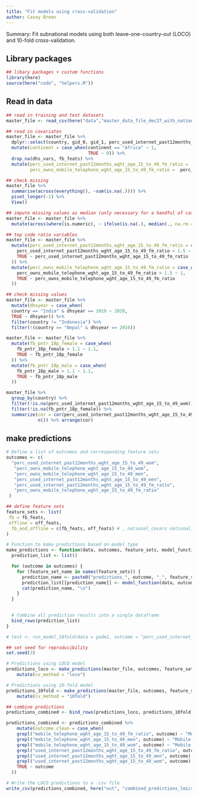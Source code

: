 ```yaml
---
title: "Fit models using cross-validation"
author: Casey Breen
---
```


Summary: Fit subnational models using both leave-one-country-out (LOCO) and 10-fold cross-validation.


## Library packages 

```r
## libary packages + custom functions 
library(here)
source(here("code", "helpers.R"))
```

## Read in data 

```r
## read in training and test datasets 
master_file <- read_csv(here("data","master_data_file_dec27_with_national.csv"))

## read in covariates 
master_file <- master_file %>% 
  dplyr::select(country, gid_0, gid_1, perc_used_internet_past12months_wght_age_15_to_49_wom, continent, all_of(c(dhs_vars, fb_feats, off_feats))) %>% ## the vectors of vars are defined in helper function
  mutate(continent = case_when(continent == "Africa" ~ 1,
                               TRUE ~ 0)) %>%
  drop_na(dhs_vars, fb_feats) %>% 
  mutate(perc_used_internet_past12months_wght_age_15_to_49_fm_ratio =  perc_used_internet_past12months_wght_age_15_to_49_wom/perc_used_internet_past12months_wght_age_15_to_49_men,
         perc_owns_mobile_telephone_wght_age_15_to_49_fm_ratio =  perc_owns_mobile_telephone_wght_age_15_to_49_wom/perc_owns_mobile_telephone_wght_age_15_to_49_men)
```


```r
## check missing
master_file %>%
  summarise(across(everything(), ~sum(is.na(.)))) %>%
  pivot_longer(-1) %>%
  View()

## impute missing values as median (only necessary for a handful of cases)
master_file <- master_file %>% 
  mutate(across(where(is.numeric), ~ ifelse(is.na(.), median(., na.rm = TRUE), .)))

## top code ratio variables 
master_file <- master_file %>%
  mutate(perc_used_internet_past12months_wght_age_15_to_49_fm_ratio = case_when(
    perc_used_internet_past12months_wght_age_15_to_49_fm_ratio > 1.5 ~ 1.5,
    TRUE ~ perc_used_internet_past12months_wght_age_15_to_49_fm_ratio
  )) %>%
  mutate(perc_owns_mobile_telephone_wght_age_15_to_49_fm_ratio = case_when(
    perc_owns_mobile_telephone_wght_age_15_to_49_fm_ratio > 1.5 ~ 1,
    TRUE ~ perc_owns_mobile_telephone_wght_age_15_to_49_fm_ratio
  ))

## check missing values
master_file <- master_file %>% 
  mutate(dhsyear = case_when(
  country == "India" & dhsyear == 2019 ~ 2020,
  TRUE ~ dhsyear)) %>% 
  filter(country != "Indonesia") %>% 
  filter(!(country == "Nepal" & dhsyear == 2016))

master_file <- master_file %>% 
  mutate(fb_pntr_18p_female = case_when(
    fb_pntr_18p_female > 1.1 ~ 1.1,
    TRUE ~ fb_pntr_18p_female
  )) %>% 
  mutate(fb_pntr_18p_male = case_when(
    fb_pntr_18p_male > 1.1 ~ 1.1,
    TRUE ~ fb_pntr_18p_male
  ))

master_file %>%
  group_by(country) %>%
  filter(!is.na(perc_used_internet_past12months_wght_age_15_to_49_wom)) %>%
  filter(!is.na(fb_pntr_18p_female)) %>%
  summarize(cor = cor(perc_used_internet_past12months_wght_age_15_to_49_wom, fb_pntr_18p_female),
            n()) %>% arrange(cor)
```

## make predictions 

```r
# Define a list of outcomes and corresponding feature sets
outcomes <- c(
  "perc_used_internet_past12months_wght_age_15_to_49_wom",
   "perc_owns_mobile_telephone_wght_age_15_to_49_wom",
   "perc_owns_mobile_telephone_wght_age_15_to_49_men",
   "perc_used_internet_past12months_wght_age_15_to_49_men",
   "perc_used_internet_past12months_wght_age_15_to_49_fm_ratio",
   "perc_owns_mobile_telephone_wght_age_15_to_49_fm_ratio"
 )

## define feature sets 
feature_sets <- list(
 fb = fb_feats,
 offline = off_feats,
  fb_and_offline = c(fb_feats, off_feats) # , national_covars national_covars
)

# Function to make predictions based on model type
make_predictions <- function(data, outcomes, feature_sets, model_function) {
  prediction_list <- list()

  for (outcome in outcomes) {
    for (feature_set_name in names(feature_sets)) {
      prediction_name <- paste0("predictions_", outcome, "_", feature_set_name)
      prediction_list[[prediction_name]] <- model_function(data, outcome, feature_sets[[feature_set_name]])
      cat(prediction_name, "\n")
    }
  }
  

  # Combine all prediction results into a single dataframe
  bind_rows(prediction_list) 
}

# test <- run_model_10fold(data = gadm1, outcome = "perc_used_internet_past12months_wght_age_15_to_49_wom", covar_list = c(off_feats))

## set seed for reproducibility
set.seed(3)

# Predictions using LOCO model
predictions_loco <- make_predictions(master_file, outcomes, feature_sets, run_loco_model) %>%  
    mutate(cv_method = "loco")

# Predictions using 10-fold model
predictions_10fold <- make_predictions(master_file, outcomes, feature_sets, run_model_10fold) %>%
    mutate(cv_method = "10fold")

## combine predictions 
predictions_combined <- bind_rows(predictions_loco, predictions_10fold)

predictions_combined <- predictions_combined %>% 
    mutate(outcome_clean = case_when(
    grepl("mobile_telephone_wght_age_15_to_49_fm_ratio", outcome) ~ "Mobile (Ratio)",
    grepl("mobile_telephone_wght_age_15_to_49_men", outcome) ~ "Mobile (Men)",
    grepl("mobile_telephone_wght_age_15_to_49_wom", outcome) ~ "Mobile (Women)",
    grepl("used_internet_past12months_wght_age_15_to_49_fm_ratio", outcome) ~ "Internet (Ratio)",
    grepl("used_internet_past12months_wght_age_15_to_49_men", outcome) ~ "Internet (Men)",
    grepl("used_internet_past12months_wght_age_15_to_49_wom", outcome) ~ "Internet (Women)",
    TRUE ~ outcome
  )) 
```


```r
# Write the LOCO predictions to a .csv file
write_csv(predictions_combined, here("out", "combined_predictions_lmics_national_covars_full.csv"))
```



